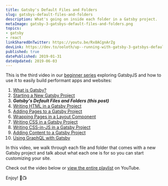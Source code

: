 ```yaml
---
title: Gatsby's Default Files and Folders
slug: gatsbys-default-files-and-folders
description: What's going on inside each folder in a Gatsby project.
metaImage: gatsby-3-gatsbys-default-files-and-folders.png
topics:
- gatsby
- react
linkSharedOnTwitter: https://youtu.be/Rx8ACgnArZg
devLink: https://dev.to/ooloth/up--running-with-gatsby-3-gatsbys-default-files-and-folders-4942
published: true
datePublished: 2019-01-31
dateUpdated: 2019-06-03
---
```



This is the third video in our [beginner series](https://www.youtube.com/watch?v=jAa1wh5ATm0&list=PLHBEcHVSROXQQhXpNhmiVKKcw72Cc0V-U) exploring GatsbyJS and how to use it to easily build performant apps and websites:

1. [What is Gatsby?](https://www.michaeluloth.com/what-is-gatsby)
2. [Starting a New Gatsby Project](https://www.michaeluloth.com/starting-a-new-gatsby-project)
3. **_Gatsby's Default Files and Folders (this post)_**
4. [Writing HTML in a Gatsby Project](https://www.michaeluloth.com/writing-html-in-a-gatsby-project)
5. [Adding Pages to a Gatsby Project](https://www.michaeluloth.com/adding-pages-to-a-gatsby-project)
6. [Wrapping Pages in a Layout Component](https://www.michaeluloth.com/wrapping-pages-in-a-layout-component)
7. [Writing CSS in a Gatsby Project](https://www.michaeluloth.com/writing-css-in-a-gatsby-project)
8. [Writing CSS-in-JS in a Gatsby Project](https://www.michaeluloth.com/writing-css-in-js-in-a-gatsby-project)
9. [Adding Content to a Gatsby Project](https://www.michaeluloth.com/adding-content-to-a-gatsby-project)
10. [Using GraphQL with Gatsby](https://www.michaeluloth.com/using-graphql-with-gatsby/)

In this video, we walk through each file and folder that comes with a new Gatsby project and talk about what each one is for so you can start customizing your site.

Check out the video below or [view the entire playlist](https://www.youtube.com/watch?v=jAa1wh5ATm0&list=PLHBEcHVSROXQQhXpNhmiVKKcw72Cc0V-U) on YouTube.

Enjoy! 🎉📺

<VideoEmbed embedURL="https://www.youtube.com/embed/o06e7TIJR9Y" />